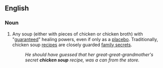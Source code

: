 ==English==

===Noun===
{{en-noun|s|-|sg=[[chicken]] [[soup]]}}

# Any soup (either with pieces of chicken or chicken broth) with "[[guaranteed]]" healing powers, even if only as a [[placebo]].  Traditionally, chicken soup [[recipe]]s are closely guarded [[family secret]]s.
#: ''He should have guessed that her great-great-grandmother's secret '''chicken soup''' recipe, was a can from the store.''